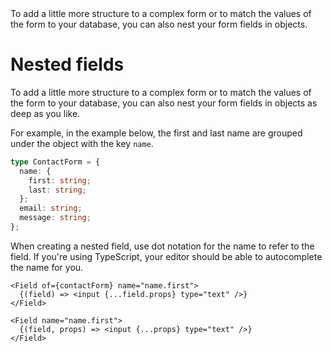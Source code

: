 
<Title>Nested fields</Title>
<Description>
  To add a little more structure to a complex form or to match the values of the
  form to your database, you can also nest your form fields in objects.
</Description>

# Nested fields

To add a little more structure to a complex form or to match the values of the form to your database, you can also nest your form fields in objects as deep as you like.

For example, in the example below, the first and last name are grouped under the object with the key `name`.

```ts
type ContactForm = {
  name: {
    first: string;
    last: string;
  };
  email: string;
  message: string;
};
```

When creating a nested field, use dot notation for the name to refer to the field. If you're using TypeScript, your editor should be able to autocomplete the name for you.

<Solid block>

```tsx
<Field of={contactForm} name="name.first">
  {(field) => <input {...field.props} type="text" />}
</Field>
```

</Solid>

<Qwik block>

```tsx
<Field name="name.first">
  {(field, props) => <input {...props} type="text" />}
</Field>
```

</Qwik>
